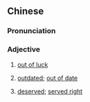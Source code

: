 ==Chinese==
{{zh-forms|alt=悖時-“out of luck”}}

===Pronunciation===
{{zh-pron
|m=bèishí
|m-s=bei4si2
|c=bui3 si4
|g=pi5 'si4
|j=bei3 si1
|x=bei5 shr2
|cat=a
}}

===Adjective===
{{zh-adj}}

# {{lb|zh|dialectal|_|Mandarin|Gan|dialectal|_|Hakka|Jin|Xiang|Hunan Tuhua|dialectal|_|Wu}} [[out of luck]]
# {{lb|zh|Central Plains Mandarin|Jin|Huizhou|Wu}} [[outdated]]; [[out of date]]
# {{lb|zh|Sichuan}} [[deserved]]; [[serve someone right|served right]]
